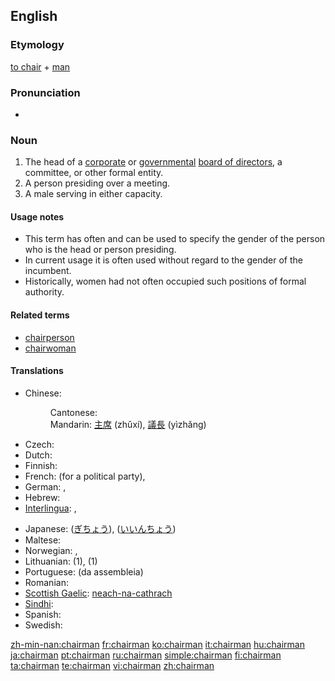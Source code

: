{{wikipedia}} 
==English==

===Etymology===
[[chair#Verb|to chair]] + [[man]]

===Pronunciation===
* {{audio|en-us-chairman.ogg|Audio (US)}}

===Noun===
{{en-noun|chairmen}}

# The head of a [[corporate]] or [[government]]al [[board of directors]], a committee, or other formal entity.
# A person presiding over a meeting.
# A male serving in either capacity.

====Usage notes====
*This term has often and can be used to specify the gender of the person who is the head or person presiding.
*In current usage it is often used without regard to the gender of the incumbent.
*Historically, women had not often occupied such positions of formal authority.

====Related terms====
* [[chairperson]]
* [[chairwoman]]

====Translations====
{{top}}
* Chinese: 
*: Cantonese: {{t|yue|主席|tr=zyu2 zik6}} {{t|yue|議長|tr=ji5 zoeng2}}
*: Mandarin: [[主席]] (zhǔxí), [[議長]] (yìzhǎng)
* Czech: {{t|cs|předseda|m}}
* Dutch: {{t|nl|voorzitter|m}}
* Finnish: {{t|fi|puheenjohtaja}}
* French: {{t|fr|secrétaire général}} (for a political party), {{t|fr|président|m}}
* German: {{t|de|Vorsitzender|m}}, {{t|de|Vorsitzende|f}}
* Hebrew: {{t|he|יושב-ראש|m|tr=yoshev-rosh}}
* [[Interlingua]]: {{t|ia|presidente}}, {{t|ia|chairman}}
{{mid}}
* Japanese: {{t|ja|議長|tr=gichō}} ([[ぎちょう]]), {{t|ja|委員長|tr=iinchō}} ([[いいんちょう]])
* Maltese: {{t|mt|ċermen}}
* Norwegian: {{t|no|styreformann}}, {{t|no|møteleder}}
* Lithuanian: {{t|lt|pirmininkas|m}} (1), {{t|lt|pirmininkė|f}} (1)
* Portuguese: {{t|pt|presidente}} (da assembleia)
* Romanian: {{t|ro|director}}
* [[Scottish Gaelic]]: [[neach-na-cathrach]] {{m|f}}
* [[Sindhi]]: {{t|sd|نِشِستمان}}
* Spanish: {{t|es|presidente}}
* Swedish: {{t|sv|ordförande}}
{{bottom}}

[[zh-min-nan:chairman]]
[[fr:chairman]]
[[ko:chairman]]
[[it:chairman]]
[[hu:chairman]]
[[ja:chairman]]
[[pt:chairman]]
[[ru:chairman]]
[[simple:chairman]]
[[fi:chairman]]
[[ta:chairman]]
[[te:chairman]]
[[vi:chairman]]
[[zh:chairman]]